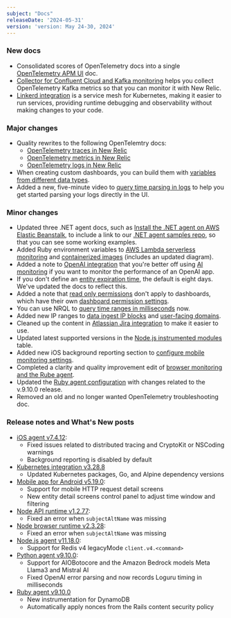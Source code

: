 ```yaml
---
subject: "Docs"
releaseDate: '2024-05-31'
version: 'version: May 24-30, 2024'
---
```


### New docs

* Consolidated scores of OpenTelemetry docs into a single [OpenTelemetry APM UI](/docs/more-integrations/open-source-telemetry-integrations/opentelemetry/best-practices/opentelemetry-apm-ui) doc.
* [Collector for Confluent Cloud and Kafka monitoring](/docs/more-integrations/open-source-telemetry-integrations/opentelemetry/get-started/collector-infra-monitoring/opentelemetry-collector-infra-kafka-confluentcloud-k8s) helps you collect OpenTelemetry Kafka metrics so that you can monitor it with New Relic.
* [Linkerd integration](/docs/infrastructure/host-integrations/host-integrations-list/linkerd-integration) is a service mesh for Kubernetes, making it easier to run services, providing runtime debugging and observability without making changes to your code.

### Major changes

* Quality rewrites to the following OpenTelemtry docs:
    * [OpenTelemetry traces in New Relic](/docs/more-integrations/open-source-telemetry-integrations/opentelemetry/best-practices/opentelemetry-best-practices-traces)
    * [OpenTelemetry metrics in New Relic](/docs/more-integrations/open-source-telemetry-integrations/opentelemetry/best-practices/opentelemetry-best-practices-metrics)
    * [OpenTelemetry logs in New Relic](/docs/more-integrations/open-source-telemetry-integrations/opentelemetry/best-practices/opentelemetry-best-practices-logs)
* When creating custom dashboards, you can build them with [variables from different data types](/docs/query-your-data/explore-query-data/dashboards/dashboard-template-variables/#from-data-types).
* Added a new, five-minute video to [query time parsing in logs](/docs/logs/ui-data/query-time-parsing) to help you get started parsing your logs directly in the UI.

### Minor changes

* Updated three .NET agent docs, such as [Install the .NET agent on AWS <DNT>Elastic Beanstalk</DNT>](/docs/apm/agents/net-agent/install-guides/install-net-agent-on-aws-elastic-beanstalk), to include a link to our [.NET agent samples repo](https://github.com/newrelic/newrelic-dotnet-examples/tree/main/elastic-beanstalk), so that you can see some working examples.
* Added Ruby environment variables to [AWS Lambda serverless monitoring](/docs/serverless-function-monitoring/aws-lambda-monitoring/enable-lambda-monitoring/configure-serverless-monitoring-aws-lambda) and [containerized images](/docs/serverless-function-monitoring/aws-lambda-monitoring/enable-lambda-monitoring/containerized-images) (includes an updated diagram).
* Added a note to [OpenAI integration](/docs/mlops/integrations/openai-integration) that you're better off using [AI monitoring](/docs/ai-monitoring/intro-to-ai-monitoring/) if you want to monitor the performance of an OpenAI app.
* If you don't define an [entity expiration time](/docs/new-relic-solutions/new-relic-one/core-concepts/what-entity-new-relic/#expiration), the default is eight days. We've updated the docs to reflect this.
* Added a note that [read only permissions](/docs/accounts/accounts-billing/new-relic-one-user-management/user-management-concepts/#standard-roles) don't apply to dashboards, which have their own [dashboard permission settings](/docs/query-your-data/explore-query-data/dashboards/introduction-dashboards/#dashboards-permissions).
* You can use NRQL to [query time ranges in milliseconds](/docs/nrql/using-nrql/query-time-range/#relative-time-n-units-ago) now.
* Added new IP ranges to [data ingest IP blocks](/docs/new-relic-solutions/get-started/networks/#ingest-blocks) and [user-facing domains](/docs/new-relic-solutions/get-started/networks/#user-facing-domains).
* Cleaned up the content in [Atlassian Jira integration](/docs/more-integrations/open-source-telemetry-integrations/atlassian/atlassian-integration) to make it easier to use.
* Updated latest supported versions in the [Node.js instrumented modules](/docs/apm/agents/nodejs-agent/getting-started/compatibility-requirements-nodejs-agent/#instrument) table.
* Added new iOS background reporting section to [configure mobile monitoring settings](/docs/mobile-monitoring/new-relic-mobile/mobile-sdk/configure-settings/#ios-background-reporting).
* Completed a clarity and quality improvement edit of [browser monitoring and the Rube agent](/docs/apm/agents/ruby-agent/features/new-relic-browser-ruby-agent).
* Updated the [Ruby agent configuration](/docs/apm/agents/ruby-agent/configuration/ruby-agent-configuration) with changes related to the v.9.10.0 release.
* Removed an old and no longer wanted OpenTelemetry troubleshooting doc.

### Release notes and What's New posts

* [iOS agent v7.4.12](/docs/release-notes/mobile-release-notes/ios-release-notes/ios-agent-7412):
    * Fixed issues related to distributed tracing and CryptoKit or NSCoding warnings
    * Background reporting is disabled by default
* [Kubernetes integration v3.28.8](/docs/release-notes/infrastructure-release-notes/kubernetes-integration-release-notes/kubernetes-integration-3-28-8)
    * Updated Kubernetes packages, Go, and Alpine dependency versions
* [Mobile app for Android v5.19.0](/docs/release-notes/mobile-apps-release-notes/new-relic-android-release-notes/new-relic-android-5190):
    * Support for mobile HTTP request detail screens
    * New entity detail screens control panel to adjust time window and filtering
* [Node API runtime v1.2.77](/docs/release-notes/synthetics-release-notes/node-api-runtime-release-notes/node-api-runtime-1.2.77):
    * Fixed an error when `subjectAltName` was missing
* [Node browser runtime v2.3.28](/docs/release-notes/synthetics-release-notes/node-browser-runtime-release-notes/node-browser-runtime-2.3.28):
    * Fixed an error when `subjectAltName` was missing
* [Node.js agent v11.18.0](/docs/release-notes/agent-release-notes/nodejs-release-notes/node-agent-11-18-0):
    * Support for Redis v4 legacyMode `client.v4.<command>`
* [Python agent v9.10.0](/docs/release-notes/agent-release-notes/python-release-notes/python-agent-91000):
    * Support for AIOBotocore and the Amazon Bedrock models Meta Llama3 and Mistral AI
    * Fixed OpenAI error parsing and now records Loguru timing in milliseconds
* [Ruby agent v9.10.0](/docs/release-notes/agent-release-notes/ruby-release-notes/ruby-agent-9-10-0)
    * New instrumentation for DynamoDB
    * Automatically apply nonces from the Rails content security policy
















